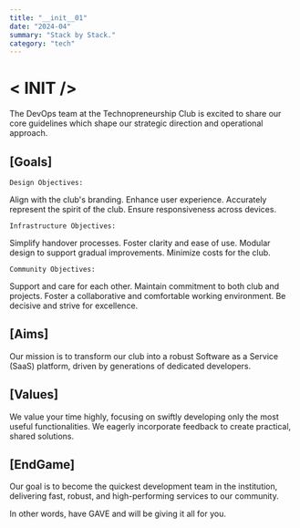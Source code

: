 ```yaml
---
title: "__init__01"
date: "2024-04"
summary: "Stack by Stack."
category: "tech"
---
```


# < **INIT** />

The DevOps team at the Technopreneurship Club is excited to share our core guidelines which shape our strategic direction and operational approach.

## [Goals]

`Design Objectives:`

Align with the club's branding.
Enhance user experience.
Accurately represent the spirit of the club.
Ensure responsiveness across devices.

`Infrastructure Objectives:`

Simplify handover processes.
Foster clarity and ease of use.
Modular design to support gradual improvements.
Minimize costs for the club.

`Community Objectives:`

Support and care for each other.
Maintain commitment to both club and projects.
Foster a collaborative and comfortable working environment.
Be decisive and strive for excellence.

## [Aims]

Our mission is to transform our club into a robust Software as a Service (SaaS) platform, driven by generations of dedicated developers.

## [Values]

We value your time highly, focusing on swiftly developing only the most useful functionalities. We eagerly incorporate feedback to create practical, shared solutions.

## [EndGame]

Our goal is to become the quickest development team in the institution, delivering fast, robust, and high-performing services to our community.

In other words, have GAVE and will be giving it all for you.